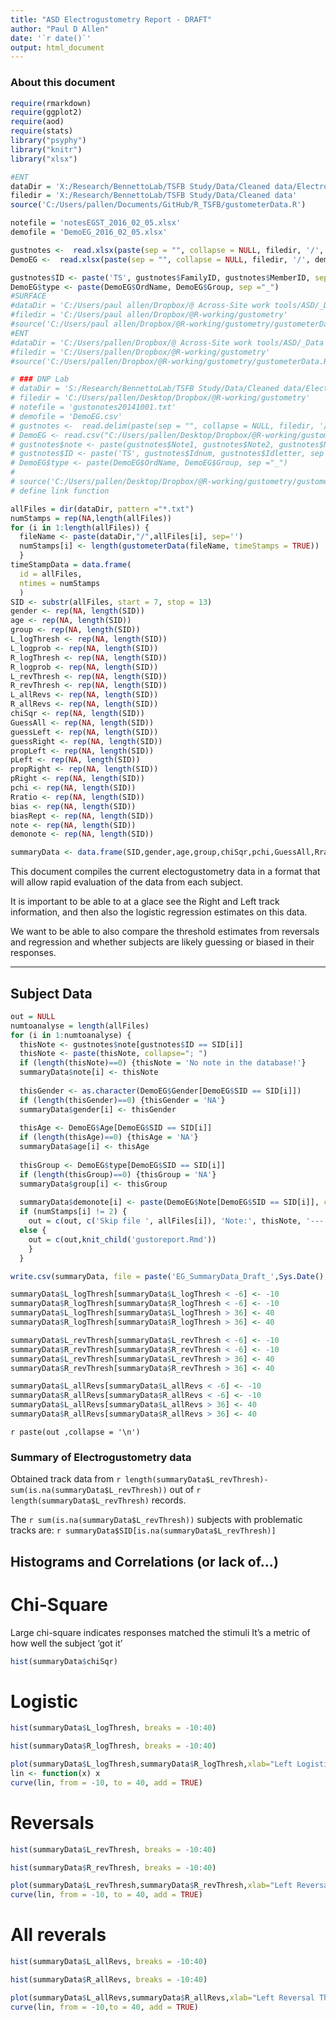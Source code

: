 ```yaml
---
title: "ASD Electrogustometry Report - DRAFT"
author: "Paul D Allen"
date: '`r date()`'
output: html_document
---
```

### About this document
```r
require(rmarkdown)
require(ggplot2)
require(aod)
require(stats)
library("psyphy")
library("knitr")
library("xlsx")

#ENT 
dataDir = 'X:/Research/BennettoLab/TSFB Study/Data/Cleaned data/Electrogustometry Data Files'
filedir = 'X:/Research/BennettoLab/TSFB Study/Data/Cleaned data'
source('C:/Users/pallen/Documents/GitHub/R_TSFB/gustometerData.R')

notefile = 'notesEGST_2016_02_05.xlsx'
demofile = 'DemoEG_2016_02_05.xlsx'

gustnotes <-  read.xlsx(paste(sep = "", collapse = NULL, filedir, '/', notefile),1)
DemoEG <-  read.xlsx(paste(sep = "", collapse = NULL, filedir, '/', demofile),1)

gustnotes$ID <- paste('TS', gustnotes$FamilyID, gustnotes$MemberID, sep ="")
DemoEG$type <- paste(DemoEG$OrdName, DemoEG$Group, sep ="_")
#SURFACE 
#dataDir = 'C:/Users/paul allen/Dropbox/@ Across-Site work tools/ASD/_Data Analysis Taste-Smell/Taste Smell Data/Completed EG Files (notepad)'
#filedir = 'C:/Users/paul allen/Dropbox/@R-working/gustometry'
#source('C:/Users/paul allen/Dropbox/@R-working/gustometry/gustometerData.R')
#ENT
#dataDir = 'C:/Users/pallen/Dropbox/@ Across-Site work tools/ASD/_Data Analysis Taste-Smell/Taste Smell Data/Completed EG Files (notepad)'
#filedir = 'C:/Users/pallen/Dropbox/@R-working/gustometry'
#source('C:/Users/pallen/Dropbox/@R-working/gustometry/gustometerData.R')

# ### DNP Lab
# dataDir = 'S:/Research/BennettoLab/TSFB Study/Data/Cleaned data/Electrogustometry'
# filedir = 'C:/Users/pallen/Desktop/Dropbox/@R-working/gustometry'
# notefile = 'gustonotes20141001.txt'
# demofile = 'DemoEG.csv'
# gustnotes <-  read.delim(paste(sep = "", collapse = NULL, filedir, '/', notefile), stringsAsFactors=FALSE)
# DemoEG <- read.csv("C:/Users/pallen/Desktop/Dropbox/@R-working/gustometry/DemoEG.csv")
# gustnotes$note <- paste(gustnotes$Note1, gustnotes$Note2, gustnotes$Note3)
# gustnotes$ID <- paste('TS', gustnotes$Idnum, gustnotes$Idletter, sep ="")
# DemoEG$type <- paste(DemoEG$OrdName, DemoEG$Group, sep ="_")
# 
# source('C:/Users/pallen/Desktop/Dropbox/@R-working/gustometry/gustometerData.R')
# define link function 

allFiles = dir(dataDir, pattern ="*.txt")
numStamps = rep(NA,length(allFiles))
for (i in 1:length(allFiles)) {
  fileName <- paste(dataDir,"/",allFiles[i], sep='')
  numStamps[i] <- length(gustometerData(fileName, timeStamps = TRUE))
  }
timeStampData = data.frame(
  id = allFiles,
  ntimes = numStamps
  )
SID <- substr(allFiles, start = 7, stop = 13)
gender <- rep(NA, length(SID))
age <- rep(NA, length(SID))
group <- rep(NA, length(SID))
L_logThresh <- rep(NA, length(SID))
L_logprob <- rep(NA, length(SID))
R_logThresh <- rep(NA, length(SID))
R_logprob <- rep(NA, length(SID))
L_revThresh <- rep(NA, length(SID))
R_revThresh <- rep(NA, length(SID))
L_allRevs <- rep(NA, length(SID))
R_allRevs <- rep(NA, length(SID))
chiSqr <- rep(NA, length(SID))
GuessAll <- rep(NA, length(SID))
guessLeft <- rep(NA, length(SID))
guessRight <- rep(NA, length(SID))
propLeft <- rep(NA, length(SID))
pLeft <- rep(NA, length(SID))
propRight <- rep(NA, length(SID))
pRight <- rep(NA, length(SID))
pchi <- rep(NA, length(SID))
Rratio <- rep(NA, length(SID))
bias <- rep(NA, length(SID))
biasRept <- rep(NA, length(SID))
note <- rep(NA, length(SID))
demonote <- rep(NA, length(SID))

summaryData <- data.frame(SID,gender,age,group,chiSqr,pchi,GuessAll,Rratio,bias,biasRept,R_logThresh,R_logprob,R_allRevs,R_revThresh,propRight,pRight,guessRight,L_logThresh,L_logprob,L_revThresh,L_allRevs,propLeft,pLeft,guessLeft, note, demonote)
```


This document compiles the current electogustometry data in a format that will allow rapid evaluation of the data from each subject.

It is important to be able to at a glace see the Right and Left track information, and then also the logistic regression estimates on this data.

We want to be able to also compare the threshold estimates from reversals and regression and whether subjects are likely guessing or biased in their responses.

---

\pagebreak


## Subject Data

```r
out = NULL
numtoanalyse = length(allFiles)
for (i in 1:numtoanalyse) {
  thisNote <- gustnotes$note[gustnotes$ID == SID[i]]
  thisNote <- paste(thisNote, collapse="; ")
  if (length(thisNote)==0) {thisNote = 'No note in the database!'}
  summaryData$note[i] <- thisNote
  
  thisGender <- as.character(DemoEG$Gender[DemoEG$SID == SID[i]])
  if (length(thisGender)==0) {thisGender = 'NA'}  
  summaryData$gender[i] <- thisGender
  
  thisAge <- DemoEG$Age[DemoEG$SID == SID[i]]
  if (length(thisAge)==0) {thisAge = 'NA'} 
  summaryData$age[i] <- thisAge
  
  thisGroup <- DemoEG$type[DemoEG$SID == SID[i]]
  if (length(thisGroup)==0) {thisGroup = 'NA'} 
  summaryData$group[i] <- thisGroup
  
  summaryData$demonote[i] <- paste(DemoEG$Note[DemoEG$SID == SID[i]], collapse="; ")
  if (numStamps[i] != 2) {
    out = c(out, c('Skip file ', allFiles[i]), 'Note:', thisNote, '---')}
  else {
    out = c(out,knit_child('gustoreport.Rmd'))
    }
  }

write.csv(summaryData, file = paste('EG_SummaryData_Draft_',Sys.Date(),".csv", sep = ''))

summaryData$L_logThresh[summaryData$L_logThresh < -6] <- -10
summaryData$R_logThresh[summaryData$R_logThresh < -6] <- -10
summaryData$L_logThresh[summaryData$L_logThresh > 36] <- 40
summaryData$R_logThresh[summaryData$R_logThresh > 36] <- 40

summaryData$L_revThresh[summaryData$L_revThresh < -6] <- -10
summaryData$R_revThresh[summaryData$R_revThresh < -6] <- -10
summaryData$L_revThresh[summaryData$L_revThresh > 36] <- 40
summaryData$R_revThresh[summaryData$R_revThresh > 36] <- 40

summaryData$L_allRevs[summaryData$L_allRevs < -6] <- -10
summaryData$R_allRevs[summaryData$R_allRevs < -6] <- -10
summaryData$L_allRevs[summaryData$L_allRevs > 36] <- 40
summaryData$R_allRevs[summaryData$R_allRevs > 36] <- 40


```
`r paste(out ,collapse = '\n')`




### Summary of Electrogustometry data

Obtained track data from `r length(summaryData$L_revThresh)-sum(is.na(summaryData$L_revThresh))` out of `r length(summaryData$L_revThresh)` records.

The `r sum(is.na(summaryData$L_revThresh))` subjects with problematic tracks are:
`r summaryData$SID[is.na(summaryData$L_revThresh)]`

\pagebreak


## Histograms and Correlations (or lack of...)
# Chi-Square
Large chi-square indicates responses matched the stimuli
It's a metric of how well the subject 'got it'

``` r

hist(summaryData$chiSqr)

```
\pagebreak

# Logistic

``` r

hist(summaryData$L_logThresh, breaks = -10:40)

hist(summaryData$R_logThresh, breaks = -10:40)

plot(summaryData$L_logThresh,summaryData$R_logThresh,xlab="Left Logistic Fit Threshold (dB)",ylab="Right Logistic Fit Threshold (dB)", main = 'Comparision of Left and Right - Logistic Fit') 
lin <- function(x) x
curve(lin, from = -10, to = 40, add = TRUE)
```

\pagebreak


# Reversals
```r

hist(summaryData$L_revThresh, breaks = -10:40)

hist(summaryData$R_revThresh, breaks = -10:40)

plot(summaryData$L_revThresh,summaryData$R_revThresh,xlab="Left Reversal Threshold (dB)",ylab="Right Reversal Threshold Threshold (dB)", main = 'Comparision of Left and Right - Reversal Threshold') 
curve(lin, from = -10, to = 40, add = TRUE)
```


\pagebreak

# All reverals

```r


hist(summaryData$L_allRevs, breaks = -10:40)

hist(summaryData$R_allRevs, breaks = -10:40)

plot(summaryData$L_allRevs,summaryData$R_allRevs,xlab="Left Reversal Threshold (dB)",ylab="Right Reversal Threshold Threshold (dB)", main = 'Comparision of Left and Right - All Reversal Average') 
curve(lin, from = -10,to = 40, add = TRUE)


```
